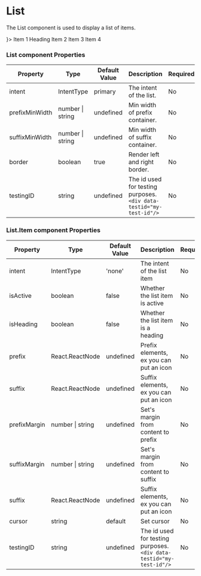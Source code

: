 

<Meta title="Data Display/List" component={List}/>

# List

The List component is used to display a list of items.

<Canvas>
    <List>
        <List.Item cursor="pointer" prefix={<Icon name="AiFillGithub" />}>
            Item 1
        </List.Item>
        <List.Item isHeading>
            Heading
        </List.Item>
        <List.Item>
            Item 2
        </List.Item>
        <List.Item>
            Item 3
        </List.Item>
        <List.Item>
            Item 4
        </List.Item>
    </List>
</Canvas>

### List component Properties

|Property|Type|Default Value|Description|Required|
|---|---|---|---|---|
|intent|IntentType|primary|The intent of the list.|No|
|prefixMinWidth|number \| string|undefined|Min width of prefix container.|No|
|suffixMinWidth|number \| string|undefined|Min width of suffix container.|No|
|border|boolean|true|Render left and right border.|No|
|testingID| string | undefined | The id used for testing purposes.<br/>`<div data-testid="my-test-id"/>` |No|

### List.Item component Properties

|Property|Type|Default Value|Description|Required|
|---|---|---|---|---|
|intent|IntentType|'none'|The intent of the list item|No|
|isActive|boolean|false|Whether the list item is active|No|
|isHeading|boolean|false|Whether the list item is a heading|No|
|prefix|React.ReactNode|undefined|Prefix elements, ex you can put an icon|No|
|suffix|React.ReactNode|undefined|Suffix elements, ex you can put an icon|No|
|prefixMargin|number \| string|undefined|Set's margin from content to prefix|No|
|suffixMargin|number \| string|undefined|Set's margin from content to suffix|No|
|suffix|React.ReactNode|undefined|Suffix elements, ex you can put an icon|No|
|cursor|string|default|Set cursor|No|
|testingID| string | undefined | The id used for testing purposes.<br/>`<div data-testid="my-test-id"/>` |No|

